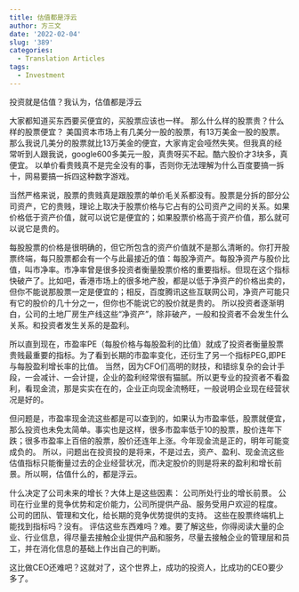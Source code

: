 ```yaml
---
title: 估值都是浮云
author: 方三文
date: '2022-02-04'
slug: '389'
categories:
  - Translation Articles
tags:
  - Investment
---
```


投资就是估值？我认为，估值都是浮云 



大家都知道买东西要买便宜的，买股票应该也一样。 那么什么样的股票贵？什么样的股票便宜？ 美国资本市场上有几美分一股的股票，有13万美金一股的股票。 那么我说几美分的股票就比13万美金的便宜，大家肯定会哑然失笑。但我真的经常听到人跟我说，google600多美元一股，真贵呀买不起。酷六股价才3块多，真便宜。 以单价看贵贱真不是完全没有的事，否则你无法理解为什么百度要搞一拆十，网易要搞一拆四这种数字游戏。 



当然严格来说，股票的贵贱真是跟股票的单价毛关系都没有。股票是分拆的部分公司资产，它的贵贱，理论上取决于股票价格与它占有的公司资产之间的关系。如果价格低于资产价值，就可以说它是便宜的；如果股票价格高于资产价值，那么就可以说它是贵的。 



每股股票的价格是很明确的，但它所包含的资产价值就不是那么清晰的。你打开股票终端，每只股票都会有一个与此最接近的值：每股净资产。每股净资产与股价比值，叫市净率。市净率曾是很多投资者衡量股票价格的重要指标。但现在这个指标快破产了。比如吧，香港市场上的很多地产股，都是以低于净资产的价格出卖的，但你不能说那股票一定是便宜的；相反，百度腾讯这些互联网公司，净资产可能只有它的股价的几十分之一，但你也不能说它的股价就是贵的。 所以投资者逐渐明白，公司的土地厂房生产线这些“净资产”，除非破产，一般和投资者不会发生什么关系。和投资者发生关系的是盈利。



所以直到现在，市盈率PE（每股价格与每股盈利的比值）就成了投资者衡量股票贵贱最重要的指标。为了看到长期的市盈率变化，还衍生了另一个指标PEG,即PE与每股盈利增长率的比值。 当然，因为CFO们高明的财技，和错综复杂的会计手段，一会减计、一会计提，企业的盈利经常很有猫腻。所以更专业的投资者不看盈利，看现金流，那是实实在在的，企业正向现金流畅旺，一般说明企业现在经营状况是好的。



但问题是，市盈率现金流这些都是可以查到的，如果认为市盈率低，股票就便宜，那么投资也未免太简单。事实也是这样，很多市盈率低于10的股票，股价连年下跌；很多市盈率上百倍的股票，股价还连年上涨。今年现金流是正的，明年可能变成负的。 所以，问题出在投资投的是将来，不是过去，资产、盈利、现金流这些估值指标只能衡量过去的企业经营状况，而决定股价的则是将来的盈利和增长前景。所以啊，估值什么的，都是浮云。 



什么决定了公司未来的增长？大体上是这些因素： 公司所处行业的增长前景。 公司在行业里的竞争优势和定价能力，公司所提供产品、服务受用户欢迎的程度。 公司的团队、管理和文化，给长期的竞争优势提供的支持。 这些在股票终端机上能找到指标吗？没有。 评估这些东西难吗？难。要了解这些，你得阅读大量的企业、行业信息，得尽量去接触企业提供产品和服务，尽量去接触企业的管理层和员工，并在消化信息的基础上作出自己的判断。

 

这比做CEO还难吧？这就对了，这个世界上，成功的投资人，比成功的CEO要少多了。 


